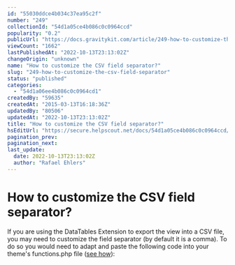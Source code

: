 ```yaml
---
id: "55030ddce4b034c37ea95c2f"
number: "249"
collectionId: "54d1a05ce4b086c0c0964ccd"
popularity: "0.2"
publicUrl: "https://docs.gravitykit.com/article/249-how-to-customize-the-csv-field-separator"
viewCount: "1662"
lastPublishedAt: "2022-10-13T23:13:02Z"
changeOrigin: "unknown"
name: "How to customize the CSV field separator?"
slug: "249-how-to-customize-the-csv-field-separator"
status: "published"
categories: 
  - "54d1a06ee4b086c0c0964cd1"
createdBy: "59635"
createdAt: "2015-03-13T16:18:36Z"
updatedBy: "80506"
updatedAt: "2022-10-13T23:13:02Z"
title: "How to customize the CSV field separator?"
hsEditUrl: "https://secure.helpscout.net/docs/54d1a05ce4b086c0c0964ccd/article/55030ddce4b034c37ea95c2f"
pagination_prev: 
pagination_next: 
last_update:
  date: 2022-10-13T23:13:02Z
  author: "Rafael Ehlers"
---
```


# How to customize the CSV field separator?

If you are using the DataTables Extension to export the view into a CSV file, you may need to customize the field separator (by default it is a comma). To do so you would need to adapt and paste the following code into your theme's functions.php file ([see how](https://docs.gravitykit.com/article/210-where-to-put-code-samples)):

<script src="https://gist.github.com/luistinygod/cb10a23327db2bae0d3c.js" type="text/javascript"></script>